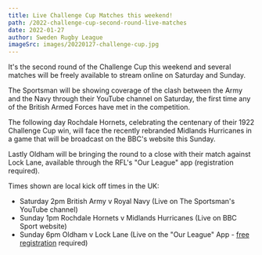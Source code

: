 ```yaml
---
title: Live Challenge Cup Matches this weekend!
path: /2022-challenge-cup-second-round-live-matches
date: 2022-01-27
author: Sweden Rugby League
imageSrc: images/20220127-challenge-cup.jpg
---
```


It's the second round of the Challenge Cup this weekend and several matches will be freely available to stream online on Saturday and Sunday.

The Sportsman will be showing coverage of the clash between the Army and the Navy through their YouTube channel on Saturday, the <OutboundLink href="https://www.thesportsman.com/articles/army-vs-royal-navy-2022-betfred-challenge-cup-round-2" target="_blank" rel="noopener noreferrer">first time</OutboundLink> any of the British Armed Forces have met in the competition.

The following day Rochdale Hornets, celebrating the centenary of their 1922 Challenge Cup win, will face the recently rebranded Midlands Hurricanes in a game that will be broadcast on the BBC's website this Sunday.

Lastly Oldham will be bringing the round to a close with their match against Lock Lane, available through the RFL's "Our League" app (registration required).

Times shown are local kick off times in the UK:

- Saturday 2pm British Army v Royal Navy (<OutboundLink href="https://www.youtube.com/watch?v=uAIqOTx9J2U" target="_blank" rel="noopener noreferrer">Live</OutboundLink> on The Sportsman's YouTube channel)
- Sunday 1pm Rochdale Hornets v Midlands Hurricanes (Live on BBC Sport website)
- Sunday 6pm Oldham v Lock Lane (Live on the "Our League" App - [free registration](https://www.rugby-league.com/ourleague/membership) required)